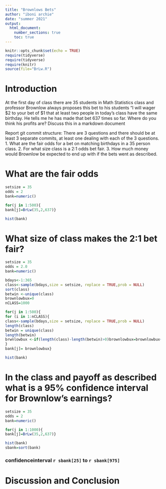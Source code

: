 ```yaml
---
title: "Brownlows Bets"
author: "iboni archie"
date: "summer 2021"
output: 
  html_document:
    number_sections: true
    toc: true
---
```


```r
knitr::opts_chunk$set(echo = TRUE)
require(tidyverse)
require(tidyverse)
require(knitr)
source(file="BrLw.R")
```


<!-- We recommend you use git branches -- create a separate branch for each major section i.e. Introduction, Methods, Results, Inferential Results, and Discussion and Conclusions - leave the YAML block untouched until the final merge where you put in your own name !-->

# Introduction

<!--In this section you explain what you are trying to show.  Where did the data come from?  What is the research or other question you are trying to answer?!-->

 At the first day of class there are 35 students in Math Statistics class and professor Brownlow always proposes this bet to his students "I will wager $2 to your bet of $1 that at least two people in today's class have  the same birthday.  He tells me he has made that bet 637 times so far. Where do you think his profits are? Discuss this in a markdown document
 
Report git commit structure:
There are 3 questions and there should be at least 3 separate commits, at least one dealing with each of the 3 questions.
1. What are the fair odds for a bet on matching birthdays in a 35 person class.
2. For what size class is a 2:1 odds bet fair.
3. How much money would Brownlow be expected to end up with if the bets went as described.

# What are the fair odds  


<!--Decide on your methods:  In this section explain the approach you will take to attack the issue --- how will you decide on a likely estimate of professor Brownlow's earnings or losses after 637 bets. Also explain how you construct a 95% confidence interval about your estimate of his winnings !-->

```r
setsize = 35
odds = 2
bank=numeric()
```


```r
for(j in 1:500){
bank[j]=BrLw(35,2,637)}
```

```r
hist(bank)
```





# What size of class makes the 2:1 bet fair?  
<!--Explain and display the results of your method of coming up with the estimate of professor Brownlows betting profits!-->


```r
setsize = 35
odds = 2.0
bank=numeric()
```





```r
bdays<-1:365
class<-sample(bdays,size = setsize, replace = TRUE,prob = NULL)
sort(class)
betwin <-unique(class)
brownlowbux=0
nCLASS=1000
```




```r
for(j in 1:500){
for (i in 1:nCLASS){
class<-sample(bdays,size = setsize, replace = TRUE,prob = NULL)
length(class)
betwin = unique(class)
length(betwin)
brwnlowbux <-if(length(class)-length(betwin)>0)brownlowbux=brownlowbux+1 else brownlowbux=brownlowbux-odds
}
bank[j]= brownlowbux}
```

```r
hist(bank)
```


# In the class and payoff as described what is a 95% confidence interval for Brownlow's earnings?


```r
setsize = 35
odds = 2
bank=numeric()
```


```r
for(j in 1:1000){
bank[j]=BrLw(35,2,637)}
```

```r
hist(bank)
sbank=sort(bank)
```

### confidenceinterval `r sbank[25]` to  `r sbank[975]`
























  
<!--Explain and display your method of coming up with a 95% confidence interval of  professor Brownlows winnings (or losings)-->


# Discussion and Conclusion

<!--Discussion and conclusion here.  If professor Brownlow is consistantly making or losing money how could he change his payout so that his profits center on zero?  Also discuss what size his class should be in order to have his current scheme balance at zero profit.!-->

